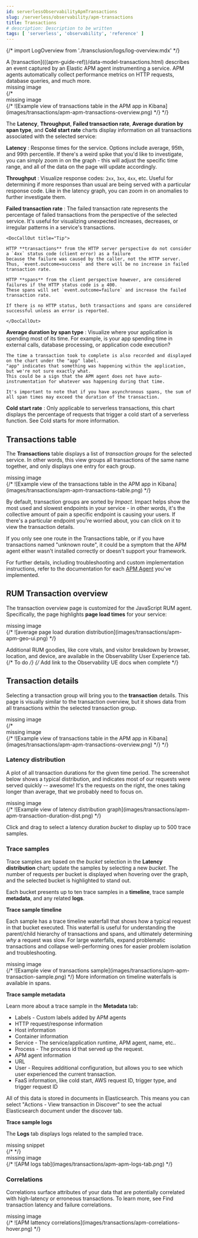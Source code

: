 ```yaml
---
id: serverlessObservabilityApmTransactions
slug: /serverless/observability/apm-transactions
title: Transactions
# description: Description to be written
tags: [ 'serverless', 'observability', 'reference' ]
---
```


{/* import LogOverview from './transclusion/logs/log-overview.mdx' */}

<div id="transactions"></div>

<DocCallOut title="Tip">
A [transaction](((apm-guide-ref))/data-model-transactions.html) describes an event captured by an Elastic APM agent instrumenting a service.
APM agents automatically collect performance metrics on HTTP requests, database queries, and much more.
</DocCallOut>

<div style={{ backgroundColor: "#F1F4FA", width: "100%", height: "250px", textAlign: "center", paddingTop: "110px", marginBottom: "20px" }}><DocIcon type="image" title="missing image"/> missing image</div>
{/* <div style={{ backgroundColor: "#F1F4FA", width: "100%", height: "250px", textAlign: "center", paddingTop: "110px", marginBottom: "20px" }}><DocIcon type="image" title="missing image"/> missing image</div>
{/* ![Example view of transactions table in the APM app in Kibana](images/transactions/apm-apm-transactions-overview.png) */} */}

The **Latency**, **Throughput**, **Failed transaction rate**, **Average duration by span type**, and **Cold start rate**
charts display information on all transactions associated with the selected service:

**Latency** 
    : Response times for the service. Options include average, 95th, and 99th percentile.
    If there's a weird spike that you'd like to investigate,
    you can simply zoom in on the graph - this will adjust the specific time range,
    and all of the data on the page will update accordingly.

**Throughput** 
    : Visualize response codes: `2xx`, `3xx`, `4xx`, etc.
    Useful for determining if more responses than usual are being served with a particular response code.
    Like in the latency graph, you can zoom in on anomalies to further investigate them.

<div id="transaction-error-rate"></div>

**Failed transaction rate** 
    : The failed transaction rate represents the percentage of failed transactions from the perspective of the selected service.
    It's useful for visualizing unexpected increases, decreases, or irregular patterns in a service's transactions.

    <DocCallOut title="Tip">

    HTTP **transactions** from the HTTP server perspective do not consider a `4xx` status code (client error) as a failure
    because the failure was caused by the caller, not the HTTP server. Thus, `event.outcome=success` and there will be no increase in failed transaction rate.

    HTTP **spans** from the client perspective however, are considered failures if the HTTP status code is ≥ 400.
    These spans will set `event.outcome=failure` and increase the failed transaction rate.

    If there is no HTTP status, both transactions and spans are considered successful unless an error is reported.

    </DocCallOut>

**Average duration by span type** 
    : Visualize where your application is spending most of its time.
    For example, is your app spending time in external calls, database processing, or application code execution?

    The time a transaction took to complete is also recorded and displayed on the chart under the "app" label.
    "app" indicates that something was happening within the application, but we're not sure exactly what.
    This could be a sign that the APM agent does not have auto-instrumentation for whatever was happening during that time.

    It's important to note that if you have asynchronous spans, the sum of all span times may exceed the duration of the transaction.

**Cold start rate** 
    : Only applicable to serverless transactions, this chart displays the percentage of requests that trigger a cold start of a serverless function.
    See <DocLink id="serverlessObservabilityApmObserveLambdaFunctions" section="cold-starts">Cold starts</DocLink> for more information.

<div id="transactions-table"></div>

## Transactions table

The **Transactions** table displays a list of _transaction groups_ for the selected service.
In other words, this view groups all transactions of the same name together,
and only displays one entry for each group.

<div style={{ backgroundColor: "#F1F4FA", width: "100%", height: "250px", textAlign: "center", paddingTop: "110px", marginBottom: "20px" }}><DocIcon type="image" title="missing image"/> missing image</div>
{/* ![Example view of the transactions table in the APM app in Kibana](images/transactions/apm-apm-transactions-table.png) */}

By default, transaction groups are sorted by _Impact_.
Impact helps show the most used and slowest endpoints in your service - in other words,
it's the collective amount of pain a specific endpoint is causing your users.
If there's a particular endpoint you're worried about, you can click on it to view the <DocLink id="serverlessObservabilityApmTransactions" section="transaction-details">transaction details</DocLink>.

<DocCallOut title="Important" color="warning">

If you only see one route in the Transactions table, or if you have transactions named "unknown route",
it could be a symptom that the APM agent either wasn't installed correctly or doesn't support your framework.

For further details, including troubleshooting and custom implementation instructions,
refer to the documentation for each [APM Agent](((apm-agents-ref))) you've implemented.

</DocCallOut>

<div id="rum-transaction-overview"></div>

## RUM Transaction overview

The transaction overview page is customized for the JavaScript RUM agent.
Specifically, the page highlights **page load times** for your service:

<div style={{ backgroundColor: "#F1F4FA", width: "100%", height: "250px", textAlign: "center", paddingTop: "110px", marginBottom: "20px" }}><DocIcon type="image" title="missing image"/> missing image</div>
{/* ![average page load duration distribution](images/transactions/apm-apm-geo-ui.png) */}

Additional RUM goodies, like core vitals, and visitor breakdown by browser, location, and device,
are available in the Observability User Experience tab.
{/* To do */}
{/* Add link to the Observability UE docs when complete */}

<div id="transaction-details"></div>

## Transaction details

Selecting a transaction group will bring you to the **transaction** details.
This page is visually similar to the transaction overview, but it shows data from all transactions within
the selected transaction group.

<div style={{ backgroundColor: "#F1F4FA", width: "100%", height: "250px", textAlign: "center", paddingTop: "110px", marginBottom: "20px" }}><DocIcon type="image" title="missing image"/> missing image</div>
{/* <div style={{ backgroundColor: "#F1F4FA", width: "100%", height: "250px", textAlign: "center", paddingTop: "110px", marginBottom: "20px" }}><DocIcon type="image" title="missing image"/> missing image</div>
{/* ![Example view of transactions table in the APM app in Kibana](images/transactions/apm-apm-transactions-overview.png) */} */}

<div id="transaction-duration-distribution"></div>

### Latency distribution

A plot of all transaction durations for the given time period.
The screenshot below shows a typical distribution,
and indicates most of our requests were served quickly -- awesome!
It's the requests on the right, the ones taking longer than average, that we probably need to focus on.

<div style={{ backgroundColor: "#F1F4FA", width: "100%", height: "250px", textAlign: "center", paddingTop: "110px", marginBottom: "20px" }}><DocIcon type="image" title="missing image"/> missing image</div>
{/* ![Example view of latency distribution graph](images/transactions/apm-apm-transaction-duration-dist.png) */}

Click and drag to select a latency duration _bucket_ to display up to 500 trace samples.

<div id="transaction-trace-sample"></div>

### Trace samples

Trace samples are based on the _bucket_ selection in the **Latency distribution** chart;
update the samples by selecting a new _bucket_.
The number of requests per bucket is displayed when hovering over the graph,
and the selected bucket is highlighted to stand out.

Each bucket presents up to ten trace samples in a **timeline**, trace sample **metadata**,
and any related **logs**.

**Trace sample timeline**

Each sample has a trace timeline waterfall that shows how a typical request in that bucket executed.
This waterfall is useful for understanding the parent/child hierarchy of transactions and spans,
and ultimately determining _why_ a request was slow.
For large waterfalls, expand problematic transactions and collapse well-performing ones
for easier problem isolation and troubleshooting.

<div style={{ backgroundColor: "#F1F4FA", width: "100%", height: "250px", textAlign: "center", paddingTop: "110px", marginBottom: "20px" }}><DocIcon type="image" title="missing image"/> missing image</div>
{/* ![Example view of transactions sample](images/transactions/apm-apm-transaction-sample.png) */}

<DocCallOut title="Note">
More information on timeline waterfalls is available in <DocLink id="serverlessObservabilityApmTraceSampleTimeline">spans</DocLink>.
</DocCallOut>

**Trace sample metadata**

Learn more about a trace sample in the **Metadata** tab:

* Labels - Custom labels added by APM agents
* HTTP request/response information
* Host information
* Container information
* Service - The service/application runtime, APM agent, name, etc..
* Process - The process id that served up the request.
* APM agent information
* URL
* User - Requires additional configuration, but allows you to see which user experienced the current transaction.
* FaaS information, like cold start, AWS request ID, trigger type, and trigger request ID

<DocCallOut title="Tip">
All of this data is stored in documents in Elasticsearch.
This means you can select "Actions - View transaction in Discover" to see the actual Elasticsearch document under the discover tab.
</DocCallOut>

**Trace sample logs**

The **Logs** tab displays logs related to the sampled trace.

<div style={{ backgroundColor: "#F1F4FA", width: "100%", height: "250px", textAlign: "center", paddingTop: "110px", marginBottom: "20px" }}><DocIcon type="documents" title="missing snippet"/> missing snippet</div>
{/* <LogOverview  /> */}


<div style={{ backgroundColor: "#F1F4FA", width: "100%", height: "250px", textAlign: "center", paddingTop: "110px", marginBottom: "20px" }}><DocIcon type="image" title="missing image"/> missing image</div>
{/* ![APM logs tab](images/transactions/apm-apm-logs-tab.png) */}

<div id="transaction-latency-correlations"></div>

### Correlations

Correlations surface attributes of your data that are potentially correlated with high-latency or erroneous transactions.
To learn more, see <DocLink id="serverlessObservabilityApmFindTransactionLatencyAndFailureCorrelations">Find transaction latency and failure correlations</DocLink>.

<div style={{ backgroundColor: "#F1F4FA", width: "100%", height: "250px", textAlign: "center", paddingTop: "110px", marginBottom: "20px" }}><DocIcon type="image" title="missing image"/> missing image</div>
{/* ![APM lattency correlations](images/transactions/apm-correlations-hover.png) */}
